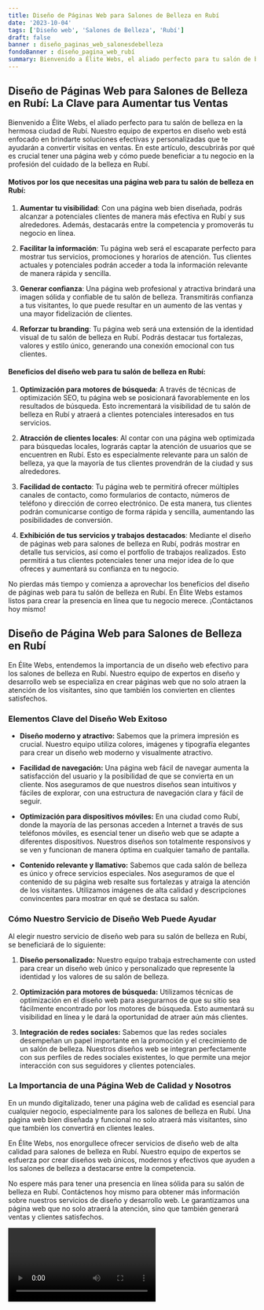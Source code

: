```yaml
---
title: Diseño de Páginas Web para Salones de Belleza en Rubí
date: '2023-10-04'
tags: ['Diseño web', 'Salones de Belleza', 'Rubí']
draft: false
banner : diseño_paginas_web_salonesdebelleza
fondoBanner : diseño_pagina_web_rubí
summary: Bienvenido a Élite Webs, el aliado perfecto para tu salón de belleza en la hermosa ciudad de Rubí. Nuestro equipo de expertos en diseño web está enfocado en brindarte soluciones efectivas y personalizadas que te ayudarán a convertir visitas en ventas. En este artículo, descubrirás por qué es crucial tener una página web y cómo puede beneficiar a tu negocio en la profesión del cuidado de la belleza en Rubí.
---
```


## Diseño de Páginas Web para Salones de Belleza en Rubí: La Clave para Aumentar tus Ventas

Bienvenido a Élite Webs, el aliado perfecto para tu salón de belleza en la hermosa ciudad de Rubí. Nuestro equipo de expertos en diseño web está enfocado en brindarte soluciones efectivas y personalizadas que te ayudarán a convertir visitas en ventas. En este artículo, descubrirás por qué es crucial tener una página web y cómo puede beneficiar a tu negocio en la profesión del cuidado de la belleza en Rubí.

#### Motivos por los que necesitas una página web para tu salón de belleza en Rubí:

1. **Aumentar tu visibilidad**: Con una página web bien diseñada, podrás alcanzar a potenciales clientes de manera más efectiva en Rubí y sus alrededores. Además, destacarás entre la competencia y promoverás tu negocio en línea.

2. **Facilitar la información**: Tu página web será el escaparate perfecto para mostrar tus servicios, promociones y horarios de atención. Tus clientes actuales y potenciales podrán acceder a toda la información relevante de manera rápida y sencilla.

3. **Generar confianza**: Una página web profesional y atractiva brindará una imagen sólida y confiable de tu salón de belleza. Transmitirás confianza a tus visitantes, lo que puede resultar en un aumento de las ventas y una mayor fidelización de clientes.

4. **Reforzar tu branding**: Tu página web será una extensión de la identidad visual de tu salón de belleza en Rubí. Podrás destacar tus fortalezas, valores y estilo único, generando una conexión emocional con tus clientes.

#### Beneficios del diseño web para tu salón de belleza en Rubí:

1. **Optimización para motores de búsqueda**: A través de técnicas de optimización SEO, tu página web se posicionará favorablemente en los resultados de búsqueda. Esto incrementará la visibilidad de tu salón de belleza en Rubí y atraerá a clientes potenciales interesados en tus servicios.

2. **Atracción de clientes locales**: Al contar con una página web optimizada para búsquedas locales, lograrás captar la atención de usuarios que se encuentren en Rubí. Esto es especialmente relevante para un salón de belleza, ya que la mayoría de tus clientes provendrán de la ciudad y sus alrededores.

3. **Facilidad de contacto**: Tu página web te permitirá ofrecer múltiples canales de contacto, como formularios de contacto, números de teléfono y dirección de correo electrónico. De esta manera, tus clientes podrán comunicarse contigo de forma rápida y sencilla, aumentando las posibilidades de conversión.

4. **Exhibición de tus servicios y trabajos destacados**: Mediante el diseño de páginas web para salones de belleza en Rubí, podrás mostrar en detalle tus servicios, así como el portfolio de trabajos realizados. Esto permitirá a tus clientes potenciales tener una mejor idea de lo que ofreces y aumentará su confianza en tu negocio.

No pierdas más tiempo y comienza a aprovechar los beneficios del diseño de páginas web para tu salón de belleza en Rubí. En Élite Webs estamos listos para crear la presencia en línea que tu negocio merece. ¡Contáctanos hoy mismo!

<GifSeo />

<Cta />

## Diseño de Página Web para Salones de Belleza en Rubí

En Élite Webs, entendemos la importancia de un diseño web efectivo para los salones de belleza en Rubí. Nuestro equipo de expertos en diseño y desarrollo web se especializa en crear páginas web que no solo atraen la atención de los visitantes, sino que también los convierten en clientes satisfechos.

### Elementos Clave del Diseño Web Exitoso

- **Diseño moderno y atractivo:** Sabemos que la primera impresión es crucial. Nuestro equipo utiliza colores, imágenes y tipografía elegantes para crear un diseño web moderno y visualmente atractivo.

- **Facilidad de navegación:** Una página web fácil de navegar aumenta la satisfacción del usuario y la posibilidad de que se convierta en un cliente. Nos aseguramos de que nuestros diseños sean intuitivos y fáciles de explorar, con una estructura de navegación clara y fácil de seguir.

- **Optimización para dispositivos móviles:** En una ciudad como Rubí, donde la mayoría de las personas acceden a Internet a través de sus teléfonos móviles, es esencial tener un diseño web que se adapte a diferentes dispositivos. Nuestros diseños son totalmente responsivos y se ven y funcionan de manera óptima en cualquier tamaño de pantalla.

- **Contenido relevante y llamativo:** Sabemos que cada salón de belleza es único y ofrece servicios especiales. Nos aseguramos de que el contenido de su página web resalte sus fortalezas y atraiga la atención de los visitantes. Utilizamos imágenes de alta calidad y descripciones convincentes para mostrar en qué se destaca su salón.

### Cómo Nuestro Servicio de Diseño Web Puede Ayudar

Al elegir nuestro servicio de diseño web para su salón de belleza en Rubí, se beneficiará de lo siguiente:

1. **Diseño personalizado:** Nuestro equipo trabaja estrechamente con usted para crear un diseño web único y personalizado que represente la identidad y los valores de su salón de belleza.

2. **Optimización para motores de búsqueda:** Utilizamos técnicas de optimización en el diseño web para asegurarnos de que su sitio sea fácilmente encontrado por los motores de búsqueda. Esto aumentará su visibilidad en línea y le dará la oportunidad de atraer aún más clientes.

3. **Integración de redes sociales:** Sabemos que las redes sociales desempeñan un papel importante en la promoción y el crecimiento de un salón de belleza. Nuestros diseños web se integran perfectamente con sus perfiles de redes sociales existentes, lo que permite una mejor interacción con sus seguidores y clientes potenciales.

### La Importancia de una Página Web de Calidad y Nosotros

En un mundo digitalizado, tener una página web de calidad es esencial para cualquier negocio, especialmente para los salones de belleza en Rubí. Una página web bien diseñada y funcional no solo atraerá más visitantes, sino que también los convertirá en clientes leales.

En Élite Webs, nos enorgullece ofrecer servicios de diseño web de alta calidad para salones de belleza en Rubí. Nuestro equipo de expertos se esfuerza por crear diseños web únicos, modernos y efectivos que ayuden a los salones de belleza a destacarse entre la competencia.

No espere más para tener una presencia en línea sólida para su salón de belleza en Rubí. Contáctenos hoy mismo para obtener más información sobre nuestros servicios de diseño y desarrollo web. Le garantizamos una página web que no solo atraerá la atención, sino que también generará ventas y clientes satisfechos.

<Video />

<CtaBot job='Salones de Belleza' city='Rubí'/>

<Gmaps query='Rubí+españa+maps' />
